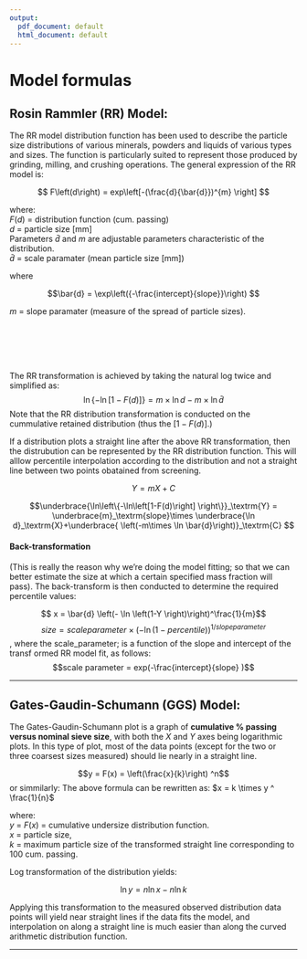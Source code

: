 ```yaml
---
output:
  pdf_document: default
  html_document: default
---
```

# Model formulas 


## Rosin Rammler (RR) Model:
The RR model distribution function has been used to describe the particle size distributions of various minerals, powders and liquids of various types and sizes. The function is particularly suited to represent those produced by grinding, milling, and crushing operations. The general expression of the RR model is:


$$  F\left(d\right) = exp\left[-(\frac{d}{\bar{d}})^{m} \right] $$


where:  
$F(d)$ = distribution function (cum. passing)  
$d$ = particle size [mm]  
Parameters $\bar{d}$ and $m$ are adjustable parameters characteristic of the distribution.   
$\bar{d}$ = scale paramater (mean particle size [mm]) 

where 

$$\bar{d} = \exp\left({-\frac{intercept}{slope}}\right) $$ 

$m$ = slope paramater (measure of the spread of particle sizes).  

<br><br><br><br>



The RR transformation is achieved by taking the natural log twice and simplified as:
$$\ln\left\{-\ln\left[1-F(d)\right] \right\} = m\times \ln d - m\times \ln \bar{d} $$
Note that the RR distribution transformation is conducted on the cummulative retained distribution (thus the $\left[1-F(d)\right]$.)

If a distribution plots a straight line after the above RR transformation, then the distrubution can be represented by the RR distribution function. This will alllow percentile interpolation according to the distribution and not a straight line between two points obatained from screening. 


$$ Y=mX + C$$


$$\underbrace{\ln\left\{-\ln\left[1-F(d)\right] \right\}}_\textrm{Y} =  \underbrace{m}_\textrm{slope}\times \underbrace{\ln d}_\textrm{X}+\underbrace{ \left(-m\times \ln \bar{d}\right)}_\textrm{C} $$

#### Back-transformation
(This is really the reason why we're doing the model fitting; so that we can better estimate the size at which a certain specified mass fraction will pass). 
The back-transform is then conducted to determine the required percentile values:

$$ x = \bar{d} \left(- \ln \left(1-Y \right)\right)^\frac{1}{m}$$
$$size = scale parameter\times (-\ln (1-percentile))^{1/slope parameter}$$ ,
where the scale_parameter; is a function of the slope and intercept of the transf
ormed RR model fit, as follows: $$scale parameter = exp(-\frac{intercept}{slope} )$$

***


## Gates-Gaudin-Schumann (GGS) Model:

The Gates-Gaudin-Schumann plot is a graph of **cumulative % passing versus nominal
sieve size**, with both the $X$ and $Y$ axes being logarithmic plots. In this type of plot, most of the data points (except for the two or three coarsest sizes measured) should lie nearly in a straight line.

$$y = F(x) = \left(\frac{x}{k}\right) ^n$$
or simmilarly:
The above formula can be rewritten as:
$x = k \times y ^ \frac{1}{n}$  


where:  
$y$ = $F \left(x\right)$ = cumulative undersize distribution function.  
$x$ = particle size,  
$k$ = maximum particle size of the transformed straight line corresponding to $100%$ cum. passing.


Log transformation of the distribution yields:

$$\ln y = n \ln x - n \ln k$$

Applying this transformation to the measured observed distribution data points will yield near straight lines if the data fits the model, and interpolation on along a straight line is much easier than along the curved arithmetic distribution function.

***











